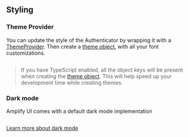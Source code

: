
## Styling

### Theme Provider

You can update the style of the Authenticator by wrapping it with a [ThemeProvider](/react-native/theming). Then create a [theme object](/react-native/theming#theme-structure), with all your font customizations.

```jsx expoSnack file=../../../../../../../examples/react-native/src/features/Theming/Basic/Example.tsx
```

> If you have TypeScript enabled, all the object keys will be present when creating the [theme object](/react-native/theming#theme-structure). This will help speed up your development time while creating themes.

### Dark mode

Amplify UI comes with a default dark mode implementation 

```jsx expoSnack file=../../../../../../../examples/react-native/src/features/Theming/DarkMode/Example.tsx
```

[Learn more about dark mode](/react-native/theming/dark-mode)
